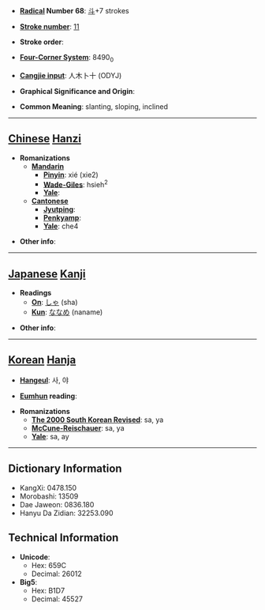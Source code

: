 * '''[[Wiktionary:Chinese radical index| Radical]] Number 68''': [[Wiktionary:Chinese radical index 斗|斗]]+7 strokes

* '''[[Wiktionary:Chinese total strokes index|Stroke number]]''': [[Wiktionary:Chinese total strokes index 11|11]]

* '''Stroke order''': 

* '''[[Wiktionary:Chinese four corner index|Four-Corner System]]''': 8490<sub>0</sub>

* '''[[Wiktionary:Chinese Cangjie index|Cangjie input]]''': 人木卜十 (ODYJ)

* '''Graphical Significance and Origin''': 

* '''Common Meaning''': slanting, sloping, inclined

----

== [[Chinese]] [[Hanzi]] ==

* '''Romanizations'''
** '''[[Mandarin]]'''
*** '''[[Pinyin]]''': xié (xie2)
*** '''[[Wade-Giles]]''': hsieh<sup>2</sup>
*** '''[[Yale]]''': 
** '''[[Cantonese]]'''
*** '''[[Jyutping]]''':
*** '''[[Penkyamp]]''': 
*** '''[[Yale]]''': che4

* '''Other info''': 

----

== [[Japanese]] [[Kanji]] ==

* '''Readings'''
** '''[[On]]''': [[しゃ]] (sha)
** '''[[Kun]]''': [[ななめ]] (naname)

* '''Other info''':  

----

== [[Korean]] [[Hanja]] ==

* '''[[Hangeul]]''': 사, 야

* '''[[Eumhun]] reading''': 

* '''Romanizations'''
** '''[[The 2000 South Korean Revised Romanization|The 2000 South Korean Revised]]''': sa, ya
** '''[[McCune-Reischauer]]''': sa, ya
** '''[[Yale]]''': sa, ay

----

== Dictionary Information ==

* KangXi: 0478.150
* Morobashi: 13509
* Dae Jaweon: 0836.180
* Hanyu Da Zidian: 32253.090

== Technical Information ==

* '''Unicode''':
** Hex: 659C
** Decimal: 26012
* '''Big5''':
** Hex: B1D7
** Decimal: 45527
